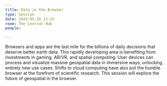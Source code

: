 ```yaml
---
title: Data in the Browser
type: Session
date: 2024-05-16 13:15
room: The Central Hub
people:

---
```

Browsers and apps are the last mile for the billions of daily decisions that deserve better earth data. This rapidly developing area is benefiting from investments in gaming, AR/VR, and spatial computing. User devices can process and visualize massive geospatial data in immersive ways, unlocking entirely new use cases. Shifts to cloud computing have also put the humble browser at the forefront of scientific research. This session will explore the future of geospatial in the browser.